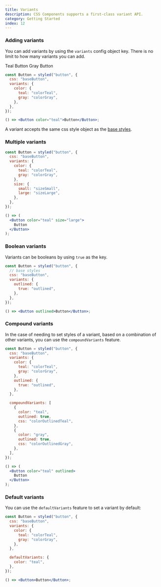 ```yaml
---
title: Variants
description: CSS Components supports a first-class variant API.
category: Getting Started
index: 12
---
```


### Adding variants

You can add variants by using the `variants` config object key. There is no limit to how many variants you can add.

<Preview>
  <div style={{ display: "flex", gap: "20px" }}>
    <DemoButton color="teal">Teal Button</DemoButton>
    <DemoButton color="gray">Gray Button</DemoButton>
  </div>
</Preview>

```jsx
const Button = styled("button", {
  css: "baseButton",
  variants: {
    color: {
      teal: "colorTeal",
      gray: "colorGray",
    },
  },
});

() => <Button color="teal">Button</Button>;
```

A variant accepts the same css style object as the [base styles](/docs/styling).

### Multiple variants

<Preview>
  <div style={{ display: "flex", gap: "20px", alignItems: "center" }}>
    <DemoButton color="gray" size="small" />
    <DemoButton color="teal" size="small" />
    <DemoButton color="gray" size="large" />
    <DemoButton color="teal" size="large" />
  </div>
</Preview>

```jsx
const Button = styled("button", {
  css: "baseButton",
  variants: {
    color: {
      teal: "colorTeal",
      gray: "colorGray",
    },
    size: {
      small: "sizeSmall",
      large: "sizeLarge",
    },
  },
});

() => (
  <Button color="teal" size="large">
    Button
  </Button>
);
```

### Boolean variants

Variants can be booleans by using `true` as the key.

<Preview>
  <DemoButton outlined />
</Preview>

```jsx
const Button = styled("button", {
  // base styles
  css: "baseButton",
  variants: {
    outlined: {
      true: "outlined",
    },
  },
});

() => <Button outlined>Button</Button>;
```

### Compound variants

In the case of needing to set styles of a variant, based on a combination of other variants, you can use the `compoundVariants` feature.

<Preview>
  <div style={{ display: "flex", gap: "20px", alignItems: "center" }}>
    <DemoButton color="teal" outlined />
    <DemoButton color="gray" outlined />
  </div>
</Preview>

```jsx line=13-35,38
const Button = styled("button", {
  css: "baseButton",
  variants: {
    color: {
      teal: "colorTeal",
      gray: "colorGray",
    },
    outlined: {
      true: "outlined",
    },
  },

  compoundVariants: [
    {
      color: "teal",
      outlined: true,
      css: "colorOutlinedTeal",
    },
    {
      color: "gray",
      outlined: true,
      css: "colorOutlinedGray",
    },
  ],
});

() => (
  <Button color="teal" outlined>
    Button
  </Button>
);
```

### Default variants

You can use the `defaultVariants` feature to set a variant by default:

<Preview>
  <div style={{ display: "flex", gap: "20px", alignItems: "center" }}>
    <DemoButton />
  </div>
</Preview>

```jsx
const Button = styled("button", {
  css: "baseButton",
  variants: {
    color: {
      teal: "colorTeal",
      gray: "colorGray",
    },
  },

  defaultVariants: {
    color: "teal",
  },
});

() => <Button>Button</Button>;
```
